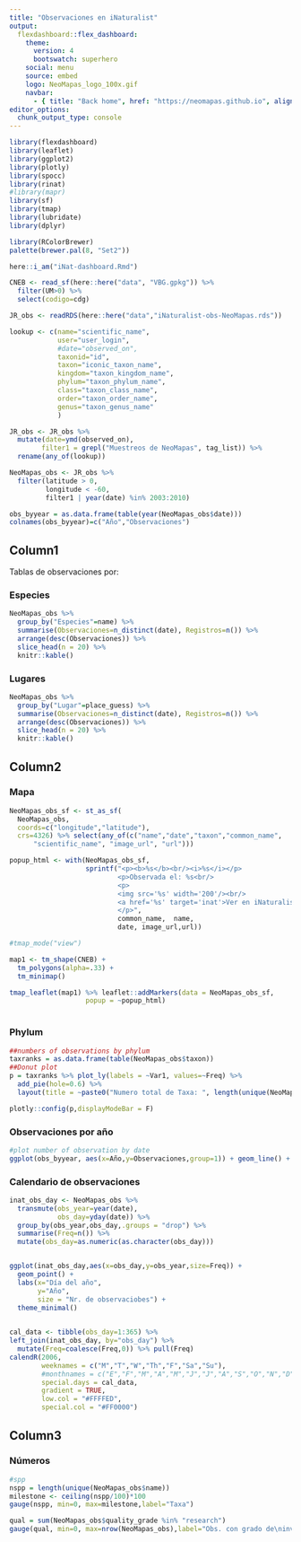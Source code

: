 ```yaml
---
title: "Observaciones en iNaturalist"
output: 
  flexdashboard::flex_dashboard:
    theme: 
      version: 4
      bootswatch: superhero
    social: menu
    source: embed
    logo: NeoMapas_logo_100x.gif
    navbar:
      - { title: "Back home", href: "https://neomapas.github.io", align: left }
editor_options: 
  chunk_output_type: console
---
```


```r
library(flexdashboard)
library(leaflet)
library(ggplot2)
library(plotly)
library(spocc)
library(rinat)
#library(mapr)
library(sf)
library(tmap)
library(lubridate)
library(dplyr)

library(RColorBrewer)
palette(brewer.pal(8, "Set2"))

```

```r

here::i_am("iNat-dashboard.Rmd")

CNEB <- read_sf(here::here("data", "VBG.gpkg")) %>% 
  filter(UM>0) %>%
  select(codigo=cdg)

JR_obs <- readRDS(here::here("data","iNaturalist-obs-NeoMapas.rds"))

lookup <- c(name="scientific_name",
            user="user_login",
            #date="observed_on",
            taxonid="id",
            taxon="iconic_taxon_name",
            kingdom="taxon_kingdom_name",
            phylum="taxon_phylum_name",
            class="taxon_class_name",
            order="taxon_order_name",
            genus="taxon_genus_name"
            )

JR_obs <- JR_obs %>%
  mutate(date=ymd(observed_on), 
        filter1 = grepl("Muestreos de NeoMapas", tag_list)) %>%
  rename(any_of(lookup))

NeoMapas_obs <- JR_obs %>% 
  filter(latitude > 0,
         longitude < -60,
         filter1 | year(date) %in% 2003:2010)

obs_byyear = as.data.frame(table(year(NeoMapas_obs$date)))
colnames(obs_byyear)=c("Año","Observaciones") 

```


Column1{.tabset .tabset-fade data-width=250}
-------

Tablas de observaciones por:

### Especies {data-width=245}
```r

NeoMapas_obs %>% 
  group_by("Especies"=name) %>% 
  summarise(Observaciones=n_distinct(date), Registros=n()) %>%
  arrange(desc(Observaciones)) %>%
  slice_head(n = 20) %>% 
  knitr::kable()
```

### Lugares {data-width=245}

```r

NeoMapas_obs %>% 
  group_by("Lugar"=place_guess) %>% 
  summarise(Observaciones=n_distinct(date), Registros=n()) %>%
  arrange(desc(Observaciones)) %>%
  slice_head(n = 20) %>% 
  knitr::kable()
```

Column2 {.tabset .tabset-fade}
-------

### Mapa
```r


NeoMapas_obs_sf <- st_as_sf(
  NeoMapas_obs,
  coords=c("longitude","latitude"),
  crs=4326) %>% select(any_of(c("name","date","taxon","common_name", 
      "scientific_name", "image_url", "url"))) 

popup_html <- with(NeoMapas_obs_sf,
                   sprintf("<p><b>%s</b><br/><i>%s</i></p>
                           <p>Observada el: %s<br/>
                           <p>
                           <img src='%s' width='200'/><br/>
                           <a href='%s' target='inat'>Ver en iNaturalist</a>
                           </p>", 
                           common_name,  name,
                           date, image_url,url))

#tmap_mode("view")

map1 <- tm_shape(CNEB) + 
  tm_polygons(alpha=.33) +
  tm_minimap()

tmap_leaflet(map1) %>% leaflet::addMarkers(data = NeoMapas_obs_sf,
                   popup = ~popup_html)
  
```


### Phylum 
```r
##numbers of observations by phylum 
taxranks = as.data.frame(table(NeoMapas_obs$taxon))
##Donut plot
p = taxranks %>% plot_ly(labels = ~Var1, values=~Freq) %>% 
  add_pie(hole=0.6) %>% 
  layout(title = ~paste0("Numero total de Taxa: ", length(unique(NeoMapas_obs$taxonid)))) 

plotly::config(p,displayModeBar = F) 
```

### Observaciones por año
```r
#plot number of observation by date 
ggplot(obs_byyear, aes(x=Año,y=Observaciones,group=1)) + geom_line() + geom_point()+ xlab("Año") + ylab("Observaciones") + theme_minimal()

```


### Calendario de observaciones
```r
inat_obs_day <- NeoMapas_obs %>% 
  transmute(obs_year=year(date),
            obs_day=yday(date)) %>% 
  group_by(obs_year,obs_day,.groups = "drop") %>%
  summarise(Freq=n()) %>% 
  mutate(obs_day=as.numeric(as.character(obs_day)))


ggplot(inat_obs_day,aes(x=obs_day,y=obs_year,size=Freq)) + 
  geom_point() +
  labs(x="Día del año",
       y="Año",
       size = "Nr. de observaciobes") + 
  theme_minimal()
  

cal_data <- tibble(obs_day=1:365) %>% 
left_join(inat_obs_day, by="obs_day") %>%
  mutate(Freq=coalesce(Freq,0)) %>% pull(Freq)
calendR(2006,
        weeknames = c("M","T","W","Th","F","Sa","Su"),
        #monthnames = c("E","F","M","A","M","J","J","A","S","O","N","D"),
        special.days = cal_data,
        gradient = TRUE,
        low.col = "#FFFFED",
        special.col = "#FF0000")

```

Column3{data-width=150}
-------

### Números
```r
#spp 
nspp = length(unique(NeoMapas_obs$name))
milestone <- ceiling(nspp/100)*100
gauge(nspp, min=0, max=milestone,label="Taxa")

qual = sum(NeoMapas_obs$quality_grade %in% "research")
gauge(qual, min=0, max=nrow(NeoMapas_obs),label="Obs. con grado de\ninvestigación")

```